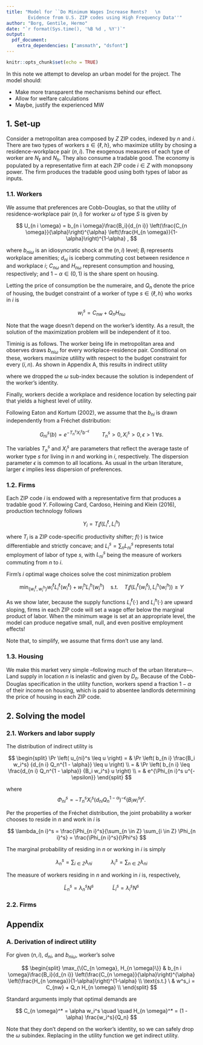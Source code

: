 ```yaml
---
title: "Model for ``Do Minimum Wages Increase Rents?   \n
        Evidence from U.S. ZIP codes using High Frequency Data''"
author: "Borg, Gentile, Hermo"
date: "`r format(Sys.time(), '%B %d , %Y')`"
output: 
  pdf_document:
    extra_dependencies: ["amsmath", "dsfont"]
---
```


```r
knitr::opts_chunk$set(echo = TRUE)
```


In this note we attempt to develop an urban model for the project.
The model should:

- Make more transparent the mechanisms behind our effect.
- Allow for welfare calculations
- Maybe, justify the experienced MW

## 1. Set-up

Consider a metropolitan area composed by $Z$ ZIP codes, indexed by $n$ and $i$.
There are two types of workers $s \in \{\ell, h\}$, who maximize utility by chosing 
a residence-workplace pair $(n, i)$.
The exogenous measures of each type of worker are $N_\ell$ and $N_h$.
They also consume a tradable good.
The economy is populated by a representative firm at each ZIP code $i\in Z$ with
monopsony power.
The firm produces the tradable good using both types of labor as inputs.

### 1.1. Workers

We assume that preferences are Cobb-Douglas, so that the utility of residence-workplace
pair $(n, i)$ for worker $\omega$ of type $S$ is given by

$$
U_{n i \omega} = b_{n i \omega}\frac{B_i}{d_{n i}}
              \left(\frac{C_{n \omega}}{\alpha}\right)^{\alpha}
              \left(\frac{H_{n \omega}}{1-\alpha}\right)^{1-\alpha} ,
$$

where
$b_{n i \omega}$ is an idiosyncratic shock at the $(n, i)$ level;
$B_{i}$ represents workplace amenities;
$d_{n i}$ is iceberg commuting cost between residence $n$ and workplace $i$;
$C_{n \omega}$ and $H_{n \omega}$ represent consumption and housing, respectively;
and $1-\alpha \in (0, 1)$ is the share spent on housing.

Letting the price of consumption be the numeraire, and $Q_n$ denote the price of 
housing, the budget constraint of a worker of type $s \in \{\ell, h\}$ who works 
in $i$ is

$$
w^s_i = C_{nw} + Q_n H_{n \omega}
$$
<!-- Notes: 
- Can also include a residence amenities term in utility
- Budget constraint could include residence based subsidies
- For now I don't include unemployment (Perez Perez includes it)
- Papers such as Ahlfeldt et al (2015) use varieties for defining C_{n\omega}.
-->

Note that the wage doesn't depend on the worker's identity.
As a result, the solution of the maximization problem will be independent of it too.

Timinig is as follows. 
The worker being life in metropolitan area and observes draws $b_{n i \omega}$ for 
every workplace-residence pair.
Conditional on these, workers maximize utililty with respect to the budget constraint
for every $(i, n)$.
As shown in Appendix A, this results in indirect utility

\begin{equation}\label{eq:indirect-utility}
u_{n i}^s = \frac{b_{n i} B_i w_i^s}
                {d_{n i} Q_n^{1 - \alpha}}
\end{equation}

where we dropped the $\omega$ sub-index because the solution is independent of the 
worker's identity.

Finally, workers decide a workplace and residence location by selecting pair that 
yields a highest level of utility.

Following Eaton and Kortum (2002), we assume that the $b_{n i}$ is drawn independently
from a Fréchet distribution:

$$
G_{n i}^{s}(b) = e^{-T_n^s X_i^s b^{-\epsilon}}
\quad \quad 
T_n^s > 0, X_i^s > 0, \epsilon > 1 \ \forall s.
$$

The variables $T_n^s$ and $X_i^s$ are parameters that reflect the average taste 
of worker type $s$ for living in $n$ and working in $i$, respectively. 
The dispersion parameter $\epsilon$ is common to all locations.
As usual in the urban literature, larger $\epsilon$ implies less dispersion of 
preferences.


### 1.2. Firms

Each ZIP code $i$ is endowed with a representative firm that produces a tradable 
good $Y$. Following Card, Cardoso, Heining and Klein (2016),  production technology
follows

$$
Y_{i} = T_i f\left(L^\ell_{i}, L^h_{i}\right)
$$

where 
$T_i$ is a ZIP code-specific productivity shifter;
$f(\cdot)$ is twice differentiable and strictly concave; and
$L^s_{i} = \sum_n L_{ni}^s$ represents total employment of labor of type $s$, with
$L_{ni}^s$ being the measure of workers commuting from $n$ to $i$.

Firm’s $i$ optimal wage choices solve the cost minimization problem

$$
\min_{\{w^\ell_{i}, w^h_i\}} w^\ell_i L^\ell_{i}(w^\ell_i) + w^h_i L^h_{i}(w^h_i) 
\quad \text{s.t.} \quad 
T_i f\left(L^\ell_{i}(w^\ell_i), L^h_{i}(w^h_i)\right) \geq Y
$$

As we show later, because the supply functions $L^\ell_{i}(\cdot)$ and $L^h_{i}(\cdot)$ 
are upward sloping, firms in each ZIP code will set a wage offer below the marginal 
product of labor. When the minimum wage is set at an appropriate level, the model
can produce negative small, null, and even positive employment effects!

Note that, to simplify, we assume that firms don't use any land.

<!-- Notes:
- A possible extension includes adding a sector that produces non-tradable goods
-->

### 1.3. Housing

We make this market very simple --following much of the urban literature---. 
Land supply in location $n$ is inelastic and given by $D_n$.
Because of the Cobb-Douglas specification in the utility function, 
workers spend a fraction $1-\alpha$ of their income on housing,
which is paid to absentee landlords 
determining the price of housing in each ZIP code.

<!-- Notes:
- An obvious extension is allowing for elastic housing supply.
-->

## 2. Solving the model

### 2.1. Workers and labor supply

The distribution of indirect utility is

$$
\begin{split}
  \Pr \left( u_{ni}^s \leq u \right)
    = & \Pr \left( b_{n i} \frac{B_i w_i^s}
                  {d_{n i} Q_n^{1 - \alpha}} \leq u \right) \\
    = & \Pr \left( b_{n i} \leq \frac{d_{n i} Q_n^{1 - \alpha}}
                  {B_i w_i^s} u \right) \\
    = & e^{\Phi_{n i}^s u^{-\epsilon}} 
\end{split}
$$

where
$$
\Phi_{n i}^s = -T_n^s X_i^s 
      \left(d_{n i} Q_n^{1 - \alpha} \right)^{-\epsilon}
      \left(B_i w_i^s \right)^\epsilon .
$$

Per the properties of the Fréchet distribution, the joint probability a worker 
chooses to reside in $n$ and work in $i$ is

$$
\lambda_{n i}^s 
  = \frac{\Phi_{n i}^s}{\sum_{n \in Z} \sum_{i \in Z} \Phi_{n i}^s}
  = \frac{\Phi_{n i}^s}{\Phi^s}
$$

The marginal probability of residing in $n$ or working in $i$ is simply

$$
\lambda_n^s = \sum_{i \in Z} \lambda_{n i} 
\quad \quad \quad 
\lambda_i^s = \sum_{n \in Z} \lambda_{n i}
$$

The measure of workers residing in $n$ and working in $i$ is, respectively,

$$
\tilde{L}_{n}^s = \lambda_n^s N^s
\quad \quad \quad 
\tilde{L}_{i}^s = \lambda_i^s N^s
$$

### 2.2. Firms


\clearpage
## Appendix

### A. Derivation of indirect utility

For given $(n, i)$, $d_{n i}$, and $b_{n i \omega}$, worker's solve

$$
\begin{split}
  \max_{\{C_{n \omega}, H_{n \omega}\}} & 
              b_{n i \omega}\frac{B_i}{d_{n i}}
              \left(\frac{C_{n \omega}}{\alpha}\right)^{\alpha}
              \left(\frac{H_{n \omega}}{1-\alpha}\right)^{1-\alpha} \\
  \text{s.t.} \                         & 
              w^s_i = C_{nw} + Q_n H_{n \omega} \\
\end{split}
$$


Standard arguments imply that optimal demands are 

$$
C_{n \omega}^* = \alpha w_i^s \quad \quad 
H_{n \omega}^* = (1 - \alpha) \frac{w_i^s}{Q_n}
$$

Note that they don't depend on the worker's identity, so we can safely drop the 
$\omega$ subindex.
Replacing in the utility function we get indirect utility.

